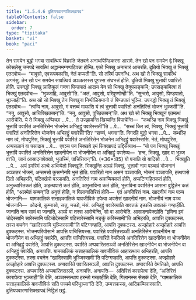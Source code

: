 ```yaml
---
title: "1.5.4.6 दुतियपवारणासिक्खापद"
tableOfContents: false
sidebar:
  order: 7
type: "tipitaka"
basket: "vi"
book: "paci"
---
```



<DynamicBreadcrumb />

<Division number="242" book="paci">

<Paragraph number="784" book="paci">
तेन समयेन बुद्धो भगवा सावत्थियं विहरति जेतवने अनाथपिण्डिकस्स आरामे. तेन खो पन समयेन द्वे भिक्खू कोसलेसु जनपदे सावत्थिं अद्धानमग्गप्पटिपन्ना होन्ति. एको भिक्खु अनाचारं आचरति. दुतियो भिक्खु तं भिक्खुं एतदवोच—  “मावुसो, एवरूपमकासि, नेतं कप्पती”ति. सो तस्मिं उपनन्धि. अथ खो ते भिक्खू सावत्थिं अगमंसु. तेन खो पन समयेन सावत्थियं अञ्ञतरस्स पूगस्स संघभत्तं होति. दुतियो भिक्खु भुत्तावी पवारितो होति. उपनद्धो भिक्खु ञातिकुलं गन्त्वा पिण्डपातं आदाय येन सो भिक्खु तेनुपसङ्कमि; उपसङ्कमित्वा तं भिक्खुं एतदवोच—  “भुञ्जाहि, आवुसो”ति. “अलं, आवुसो, परिपुण्णोम्ही”ति. “सुन्दरो, आवुसो, पिण्डपातो, भुञ्जाही”ति. अथ खो सो भिक्खु तेन भिक्खुना निप्पीळियमानो तं पिण्डपातं भुञ्जि. उपनद्धो भिक्खु तं भिक्खुं एतदवोच—  “त्वम्पि नाम, आवुसो, मं वत्तब्बं मञ्ञसि यं त्वं भुत्तावी पवारितो अनतिरित्तं भोजनं भुञ्जसी”ति. “ननु, आवुसो, आचिक्खितब्बन्”ति. “ननु, आवुसो, पुच्छितब्बन्”ति.
</Paragraph>

<Paragraph number="785" book="paci">
अथ खो सो भिक्खु भिक्खूनं एतमत्थं आरोचेसि. ये ते भिक्खू अप्पिच्छा …पे…  ते उज्झायन्ति खिय्यन्ति विपाचेन्ति—  “कथञ्हि नाम भिक्खु भिक्खुं भुत्ताविं पवारितं अनतिरित्तेन भोजनेन अभिहट्ठुं पवारेस्सती”ति …पे…  “सच्चं किर त्वं, भिक्खु, भिक्खुं भुत्ताविं पवारितं अनतिरित्तेन भोजनेन अभिहट्ठुं पवारेसी”ति? “सच्चं, भगवा”ति. विगरहि बुद्धो भगवा …पे…  कथञ्हि नाम त्वं, मोघपुरिस, भिक्खुं भुत्ताविं पवारितं अनतिरित्तेन भोजनेन अभिहट्ठुं पवारेस्ससि. नेतं, मोघपुरिस, अप्पसन्नानं वा पसादाय …पे…  एवञ्च पन भिक्खवे इमं सिक्खापदं उद्दिसेय्याथ—
</Paragraph>

</Division>
<Division number="243" book="paci">

<Paragraph number="786" book="paci">
<Emphasis>“यो पन भिक्खु भिक्खुं भुत्ताविं पवारितं अनतिरित्तेन खादनीयेन वा भोजनीयेन वा अभिहट्ठुं पवारेय्य—  ‘हन्द, भिक्खु, खाद वा भुञ्ज वा’ति, जानं आसादनापेक्खो, भुत्तस्मिं, पाचित्तियन्”</Emphasis>ति. (*36*:<Emphasis>85</Emphasis>)
</Paragraph>

</Division>
<Division number="244" book="paci">

<Paragraph number="787" book="paci">
<Emphasis>यो पना</Emphasis>ति यो यादिसो …पे…  <Emphasis>भिक्खू</Emphasis>ति …पे…  अयं इमस्मिं अत्थे अधिप्पेतो भिक्खूति.
</Paragraph>

<Paragraph number="788" book="paci">
<Emphasis>भिक्खुन्</Emphasis>ति अञ्ञं भिक्खुं.
</Paragraph>

<Paragraph number="789" book="paci">
<Emphasis>भुत्तावी</Emphasis> नाम पञ्चन्नं भोजनानं अञ्ञतरं भोजनं, अन्तमसो कुसग्गेनपि भुत्तं होति.
</Paragraph>

<Paragraph number="790" book="paci">
<Emphasis>पवारितो</Emphasis> नाम असनं पञ्ञायति, भोजनं पञ्ञायति, हत्थपासे ठितो अभिहरति, पटिक्खेपो पञ्ञायति.
</Paragraph>

<Paragraph number="791" book="paci">
<Emphasis>अनतिरित्तं</Emphasis> नाम अकप्पियकतं होति, अप्पटिग्गहितकतं होति, अनुच्चारितकतं होति, अहत्थपासे कतं होति, अभुत्ताविना कतं होति, भुत्ताविना पवारितेन आसना वुट्ठितेन कतं होति, “अलमेतं सब्बन्”ति अवुत्तं होति, न गिलानातिरित्तं होति—  एतं अनतिरित्तं नाम.
</Paragraph>

<Paragraph number="792" book="paci">
<Emphasis>खादनीयं</Emphasis> नाम पञ्च भोजनानि—  यामकालिकं सत्ताहकालिकं यावजीविकं ठपेत्वा अवसेसं खादनीयं नाम.
</Paragraph>

<Paragraph number="793" book="paci">
<Emphasis>भोजनीयं</Emphasis> नाम पञ्च भोजनानि—  ओदनो, कुम्मासो, सत्तु, मच्छो, मंसं.
</Paragraph>

<Paragraph number="794" book="paci">
<Emphasis>अभिहट्ठुं पवारेय्या</Emphasis>ति यावतकं इच्छसि तावतकं गण्हाहीति.
</Paragraph>

<Paragraph number="795" book="paci">
<Emphasis>जानाति</Emphasis> नाम सामं वा जानाति, अञ्ञे वा तस्स आरोचेन्ति, सो वा आरोचेति.
</Paragraph>

<Paragraph number="796" book="paci">
<Emphasis>आसादनापेक्खो</Emphasis>ति “इमिना इमं चोदेस्सामि सारेस्सामि पटिचोदेस्सामि पटिसारेस्सामि मङ्कुं करिस्सामी”ति अभिहरति, आपत्ति दुक्कटस्स. तस्स वचनेन “खादिस्सामि भुञ्जिस्सामी”ति पटिग्गण्हाति, आपत्ति दुक्कटस्स. अज्झोहारे अज्झोहारे आपत्ति दुक्कटस्स. भोजनपरियोसाने आपत्ति पाचित्तियस्स.
</Paragraph>

</Division>
<Division number="245" book="paci">

<Paragraph number="797" book="paci">
पवारिते पवारितसञ्ञी अनतिरित्तेन खादनीयेन वा भोजनीयेन वा अभिहट्ठुं पवारेति, आपत्ति पाचित्तियस्स. पवारिते वेमतिको अनतिरित्तेन खादनीयेन वा भोजनीयेन वा अभिहट्ठुं पवारेति, आपत्ति दुक्कटस्स. पवारिते अप्पवारितसञ्ञी अनतिरित्तेन खादनीयेन वा भोजनीयेन वा अभिहट्ठुं पवारेति, अनापत्ति. यामकालिकं सत्ताहकालिकं यावजीविकं आहारत्थाय अभिहरति, आपत्ति दुक्कटस्स. तस्स वचनेन “खादिस्सामि भुञ्जिस्सामी”ति पटिग्गण्हाति, आपत्ति दुक्कटस्स. अज्झोहारे अज्झोहारे आपत्ति दुक्कटस्स. अप्पवारिते पवारितसञ्ञी, आपत्ति दुक्कटस्स. अप्पवारिते वेमतिको, आपत्ति दुक्कटस्स. अप्पवारिते अप्पवारितसञ्ञी, अनापत्ति.
</Paragraph>

</Division>
<Division number="246" book="paci">

<Paragraph number="798" book="paci">
अनापत्ति—  अतिरित्तं कारापेत्वा देति, “अतिरित्तं कारापेत्वा भुञ्जाही”ति देति, अञ्ञस्सत्थाय हरन्तो गच्छाहीति देति, गिलानस्स सेसकं देति, “यामकालिकं सत्ताहकालिकं यावजीविकं सति पच्चये परिभुञ्जा”ति देति, उम्मत्तकस्स, आदिकम्मिकस्साति.

</Paragraph>
</Division>

<Paragraph number="799" type="center" book="paci">
दुतियपवारणासिक्खापदं निट्ठितं छट्ठं.
</Paragraph>